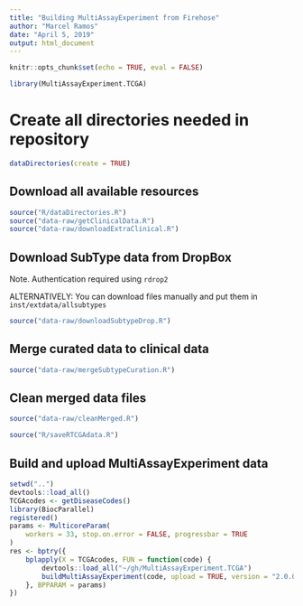 ```yaml
---
title: "Building MultiAssayExperiment from Firehose"
author: "Marcel Ramos"
date: "April 5, 2019"
output: html_document
---
```


```r
knitr::opts_chunk$set(echo = TRUE, eval = FALSE)
```

```r
library(MultiAssayExperiment.TCGA)
```

# Create all directories needed in repository

```r
dataDirectories(create = TRUE)
```

## Download all available resources

```r
source("R/dataDirectories.R")
source("data-raw/getClinicalData.R")
source("data-raw/downloadExtraClinical.R")
```

## Download SubType data from DropBox

Note. Authentication required using `rdrop2`

ALTERNATIVELY: You can download files manually and put them in
`inst/extdata/allsubtypes`

```r
source("data-raw/downloadSubtypeDrop.R")
```

## Merge curated data to clinical data

```r
source("data-raw/mergeSubtypeCuration.R")
```

## Clean merged data files

```r
source("data-raw/cleanMerged.R")
```

```r
source("R/saveRTCGAdata.R")
```

## Build and upload MultiAssayExperiment data

```r
setwd("..")
devtools::load_all()
TCGAcodes <- getDiseaseCodes()
library(BiocParallel)
registered()
params <- MulticoreParam(
    workers = 33, stop.on.error = FALSE, progressbar = TRUE
)
res <- bptry({
    bplapply(X = TCGAcodes, FUN = function(code) {
        devtools::load_all("~/gh/MultiAssayExperiment.TCGA")
        buildMultiAssayExperiment(code, upload = TRUE, version = "2.0.0")
    }, BPPARAM = params)
})
```

